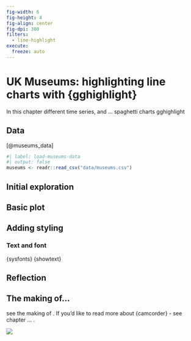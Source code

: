 ```yaml
---
fig-width: 6
fig-height: 4
fig-align: center
fig-dpi: 300
filters:
  - line-highlight
execute: 
  freeze: auto
---
```


# UK Museums: highlighting line charts with {gghighlight} {#museums}

In this chapter different time series, and ... spaghetti charts gghighlight

## Data

[@museums_data]

\index{readr!read\_csv}


\index{gghighlight}

```r
#| label: load-museums-data
#| output: false
museums <- readr::read_csv("data/museums.csv")
```


## Initial exploration

## Basic plot

## Adding styling

### Text and font

{sysfonts}\index{sysfonts}
{showtext}\index{showtext}

\index{sysfonts!font\_add\_google}
\index{showtext!showtext\_auto}
\index{showtext!showtext\_opts}

## Reflection

::: {.content-visible when-format="html"}

## The making of...

see the making of . If you'd like to read more about {camcorder} - see chapter ... .

![](images/uk-museums.gif)

:::